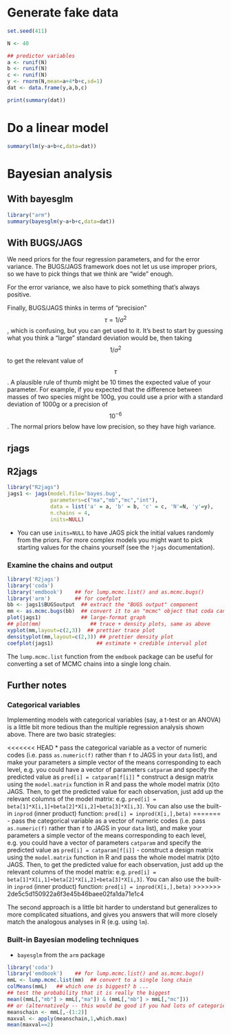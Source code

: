 # Generate fake data

``` r
set.seed(411)

N <- 40

## predictor variables
a <- runif(N)
b <- runif(N)
c <- runif(N)
y <- rnorm(N,mean=a+4*b+c,sd=1)
dat <- data.frame(y,a,b,c)

print(summary(dat))
```

# Do a linear model


``` r
summary(lm(y~a+b+c,data=dat))
```

# Bayesian analysis

## With bayesglm

``` r
library("arm")
summary(bayesglm(y~a+b+c,data=dat))
```

## With BUGS/JAGS

We need priors for the four regression parameters, and for the error variance.  The BUGS/JAGS framework does not let us use improper priors, so we have to pick things that we think are "wide" enough.

For the error variance, we also have to pick something that's always positive.

Finally, BUGS/JAGS thinks in terms of "precision" $$\tau=1/\sigma^2$$, which is confusing, but you can get used to it. It's best to start by guessing what you think a "large" standard deviation would be, then taking $$1/\sigma^2$$ to get the relevant value of $$\tau$$. A plausible rule of thumb might be 10 times the expected value of your parameter. For example, if you expected that the difference between masses of two species might be 100g, you could use a prior with a standard deviation of 1000g or a precision of $$10^{-6}$$. The normal priors below have low precision, so they have high variance.

## rjags

## R2jags

``` r
library("R2jags")
jags1 <- jags(model.file='bayes.bug',
              parameters=c("ma","mb","mc","int"),
              data = list('a' = a, 'b' = b, 'c' = c, 'N'=N, 'y'=y),
              n.chains = 4,
              inits=NULL)
```

* You can use `inits=NULL` to have JAGS pick the initial values randomly from the priors. For more complex models you might want to pick starting values for the chains yourself (see the `?jags` documentation).

### Examine the chains and output


``` r
library('R2jags')
library('coda')
library('emdbook')    ## for lump.mcmc.list() and as.mcmc.bugs()
library('arm')        ## for coefplot
bb <- jags1$BUGSoutput  ## extract the "BUGS output" component
mm <- as.mcmc.bugs(bb)  ## convert it to an "mcmc" object that coda can handle
plot(jags1)             ## large-format graph
## plot(mm)                ## trace + density plots, same as above
xyplot(mm,layout=c(2,3))  ## prettier trace plot
densityplot(mm,layout=c(2,3)) ## prettier density plot
coefplot(jags1)              ## estimate + credible interval plot
```

The `lump.mcmc.list` function from the `emdbook` package can be useful for converting a set of MCMC chains into a single long chain.

## Further notes

### Categorical variables

Implementing models with categorical variables (say, a t-test or an ANOVA) is a little bit more tedious than the multiple regression analysis shown above.  There are two basic strategies:

<<<<<<< HEAD
* pass the categorical variable as a vector of numeric codes (i.e. pass `as.numeric(f)` rather than `f` to JAGS in your `data` list), and make your parameters a simple vector of the means corresponding to each level, e.g. you could have a vector of parameters `catparam` and specify the predicted value as `pred[i] = catparam[f[i]]`
* construct a design matrix using the `model.matrix` function in R and pass the whole model matrix (`X`)to JAGS.  Then, to get the predicted value for each observation, just add up the relevant columns of the model matrix: e.g. `pred[i] = beta[1]*X[i,1]+beta[2]*X[i,2]+beta[3]*X[i,3]`.  You can also use the built-in `inprod` (inner product) function: `pred[i] = inprod(X[i,],beta)`
=======
- pass the categorical variable as a vector of numeric codes (i.e. pass `as.numeric(f)` rather than `f` to JAGS in your `data` list), and make your parameters a simple vector of the means corresponding to each level, e.g. you could have a vector of parameters `catparam` and specify the predicted value as `pred[i] = catparam[f[i]]`
- construct a design matrix using the `model.matrix` function in R and pass the whole model matrix (`X`)to JAGS.  Then, to get the predicted value for each observation, just add up the relevant columns of the model matrix: e.g. `pred[i] = beta[1]*X[i,1]+beta[2]*X[i,2]+beta[3]*X[i,3]`.  You can also use the built-in `inprod` (inner product) function: `pred[i] = inprod(X[i,],beta)`
>>>>>>> 2de5c5d150922a6f3e45b46baee02fa1da71e1c4

The second approach is a little bit harder to understand but generalizes to more complicated situations, and gives you answers that will more closely match the analogous analyses in R (e.g. using `lm`).

### Built-in Bayesian modeling techniques

* `bayesglm` from the `arm` package

``` r
library('coda')
library('emdbook')    ## for lump.mcmc.list() and as.mcmc.bugs()
mmL <- lump.mcmc.list(mm)  ## convert to a single long chain
colMeans(mmL)   ## which one is biggest? b ...
## test the probability that it is really the biggest
mean((mmL[,"mb"] > mmL[,"ma"]) & (mmL[,"mb"] > mmL[,"mc"]))
## or (alternatively -- this would be good if you had lots of categories)
meanschain <- mmL[,-(1:2)]
maxval <- apply(meanschain,1,which.max)
mean(maxval==2)
```
